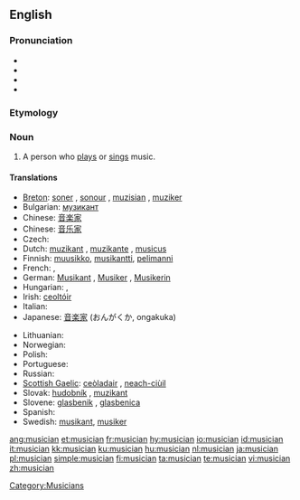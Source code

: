 {{wikipedia|dab=musician}}
==English==

===Pronunciation===
* {{hyphenation|mu|si|cian}}
* {{IPA|mjuˈzɪʃən}}
* {{audio|en-us-musician.ogg|Audio (US)}}
* {{rhymes|ɪʃən}}

===Etymology===
{{suffix|music|ian}}

===Noun===
{{en-noun}}

# A person who [[play]]s or [[sing]]s music.

====Translations====
{{rfc-tsort|duplicate language: Chinese}}
{{trans-top|a person who plays or sings music}}
* [[Breton]]: [[soner]] {{m}}, [[sonour]] {{m}}, [[muzisian]] {{m}}, [[muziker]] {{m}}
* Bulgarian: [[музикант]] {{m}}
* Chinese: [[音楽家]]
* Chinese: [[音乐家]]
* Czech: {{t-|cs|hudebník|m}}
* Dutch: [[muzikant]] {{m}}, [[muzikante]] {{f}}, [[musicus]] {{m|f}}
* Finnish: [[muusikko]], [[musikantti]], [[pelimanni]]
* French: {{t+|fr|musicien|m}}, {{t+|fr|musicienne|f}}
* German: [[Musikant]] {{m}}, [[Musiker]] {{m}}, [[Musikerin]] {{f}}
* Hungarian: {{t+|hu|zenész}}, {{t|hu|muzsikus}}
* Irish: [[ceoltóir]]
* Italian: {{t-|it|musiciano|m}}
* Japanese: [[音楽家]] (おんがくか, ongakuka)
{{trans-mid}}
* Lithuanian: {{t-|lt|muzikantas|xs=Lithuanian}}
* Norwegian: {{t-|no|musiker|m}}
* Polish: {{t+|pl|muzyk|m}}
* Portuguese: {{t+|pt|músico|m}}
* Russian: {{t+|ru|музыкант|m|sc=Cyrl}}
* [[Scottish Gaelic]]: [[ceòladair]] {{m}}, [[neach-ciùil]] {{m}}
* Slovak: [[hudobník]] {{m}}, [[muzikant]] {{m}}
* Slovene: [[glasbenik]] {{m}}, [[glasbenica]] {{f}}
* Spanish: {{t+|es|músico|es}}
* Swedish: [[musikant]], [[musiker]]
{{trans-bottom}}

[[Category:Musicians]]

[[ang:musician]]
[[et:musician]]
[[fr:musician]]
[[hy:musician]]
[[io:musician]]
[[id:musician]]
[[it:musician]]
[[kk:musician]]
[[ku:musician]]
[[hu:musician]]
[[nl:musician]]
[[ja:musician]]
[[pl:musician]]
[[simple:musician]]
[[fi:musician]]
[[ta:musician]]
[[te:musician]]
[[vi:musician]]
[[zh:musician]]